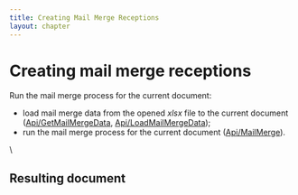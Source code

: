```yaml
---
title: Creating Mail Merge Receptions
layout: chapter
---
```

# [](/docbuilder/buildersamples/)Creating mail merge receptions

Run the mail merge process for the current document:

* load mail merge data from the opened *xlsx* file to the current document ([Api/GetMailMergeData](/docbuilder/spreadsheetapi/api/getmailmergedata), [Api/LoadMailMergeData](/docbuilder/textdocumentapi/api/loadmailmergedata));
* run the mail merge process for the current document ([Api/MailMerge](/docbuilder/textdocumentapi/api/mailmerge)).

\


## Resulting document
